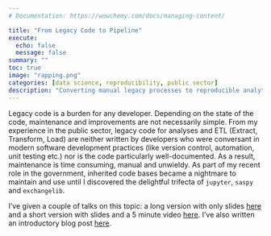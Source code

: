 ```yaml
---
# Documentation: https://wowchemy.com/docs/managing-content/

title: "From Legacy Code to Pipeline"
execute:
  echo: false
  message: false
summary: ""
toc: true
image: "rapping.png"
categories: [data science, reproducibility, public sector]
description: "Converting manual legacy processes to reproducible analytical pipelines."
---
```


Legacy code is a burden for any developer. Depending on the state of the code, maintenance and improvements are not necessarily simple. From my experience in the public sector, legacy code for analyses and ETL (Extract, Transform, Load) are neither written by developers who were conversant in modern software development practices (like version control, automation, unit testing etc.) nor is the code particularly well-documented. As a result, maintenance is time consuming, manual and unwieldy. As part of my recent role in the government, inherited code bases became a nightmare to maintain and use until I discovered the delightful trifecta of `jupyter`, `saspy` and `exchangelib`. 

I've given a couple of talks on this topic: a long version with only slides [here](https://shriv-portfolio.netlify.app/talk/rap-statsnz/) and a short version with slides and a 5 minute video [here](https://shriv-portfolio.netlify.app/talk/rap-5m/). I've also written an introductory blog post [here](https://shriv-portfolio.netlify.app/post/rap-public-sector/). 
